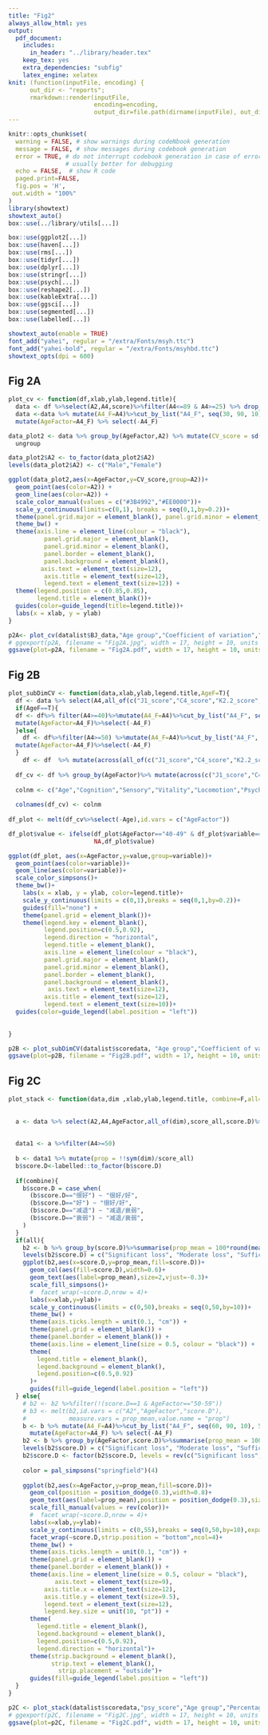 ```yaml
---
title: "Fig2"
always_allow_html: yes
output:
  pdf_document:
    includes:
      in_header: "../library/header.tex"
    keep_tex: yes
    extra_dependencies: "subfig"
    latex_engine: xelatex
knit: (function(inputFile, encoding) {
      out_dir <- "reports";
      rmarkdown::render(inputFile,
                        encoding=encoding,
                        output_dir=file.path(dirname(inputFile), out_dir))})
---
```


```r
knitr::opts_chunk$set(
  warning = FALSE, # show warnings during codeNbook generation
  message = FALSE, # show messages during codebook generation
  error = TRUE, # do not interrupt codebook generation in case of errors,
                # usually better for debugging
  echo = FALSE,  # show R code
  paged.print=FALSE,
  fig.pos = 'H', 
 out.width = "100%"
)
library(showtext)
showtext_auto()
box::use(../library/utils[...])
```

```r
box::use(ggplot2[...])
box::use(haven[...])
box::use(rms[...])
box::use(tidyr[...])
box::use(dplyr[...])
box::use(stringr[...])
box::use(psych[...])
box::use(reshape2[...])
box::use(kableExtra[...])
box::use(ggsci[...])
box::use(segmented[...])
box::use(labelled[...])
```
```r
showtext_auto(enable = TRUE)
font_add("yahei", regular = "/extra/Fonts/msyh.ttc")
font_add("yahei-bold", regular = "/extra/Fonts/msyhbd.ttc")
showtext_opts(dpi = 600)
```


## Fig 2A

```r
plot_cv <- function(df,xlab,ylab,legend.title){
  data <- df %>%select(A2,A4,score)%>%filter(A4<=89 & A4>=25) %>% drop_na() 
  data <-data %>% mutate(A4_F=A4)%>%cut_by_list("A4_F", seq(30, 90, 10), 25, 90)%>%
  mutate(AgeFactor=A4_F) %>% select(-A4_F) 

data_plot2 <- data %>% group_by(AgeFactor,A2) %>% mutate(CV_score = sd(score)/mean(score)) %>%
  ungroup

data_plot2$A2 <- to_factor(data_plot2$A2)
levels(data_plot2$A2) <- c("Male","Female")

ggplot(data_plot2,aes(x=AgeFactor,y=CV_score,group=A2))+
  geom_point(aes(color=A2)) + 
  geom_line(aes(color=A2)) +
  scale_color_manual(values = c("#3B4992","#EE0000"))+
  scale_y_continuous(limits=c(0,1), breaks = seq(0,1,by=0.2))+
  theme(panel.grid.major = element_blank(), panel.grid.minor = element_blank()) +
  theme_bw() + 
  theme(axis.line = element_line(colour = "black"),
          panel.grid.major = element_blank(),
          panel.grid.minor = element_blank(),
          panel.border = element_blank(),
          panel.background = element_blank(),
         axis.text = element_text(size=12),
          axis.title = element_text(size=12),
          legend.text = element_text(size=12)) +
  theme(legend.position = c(0.85,0.85),
        legend.title = element_blank())+
  guides(color=guide_legend(title=legend.title))+
  labs(x = xlab, y = ylab) 
}

p2A<- plot_cv(datalist$BJ_data,"Age group","Coefficient of variation","Gender")
# ggexport(p2A, filename = "Fig2A.jpg", width = 17, height = 10, units = "cm", res = 600)
ggsave(plot=p2A, filename = "Fig2A.pdf", width = 17, height = 10, units = "cm", dpi = 600)
```

## Fig 2B

```r
plot_subDimCV <- function(data,xlab,ylab,legend.title,AgeF=T){
  df <- data %>% select(A4,all_of(c("J1_score","C4_score","K2.2_score","K7.A.1_score","psy_score"))) %>% drop_na()
  if(AgeF==T){
  df <- df%>% filter(A4>=40)%>%mutate(A4_F=A4)%>%cut_by_list("A4_F", seq(50, 90, 10), 40, 90)%>%
  mutate(AgeFactor=A4_F)%>%select(-A4_F)
  }else{
    df <- df%>%filter(A4>=50) %>%mutate(A4_F=A4)%>%cut_by_list("A4_F", seq(60, 90, 10), 50, 90)%>%
  mutate(AgeFactor=A4_F)%>%select(-A4_F)
  }
    df <- df  %>% mutate(across(all_of(c("J1_score","C4_score","K2.2_score","K7.A.1_score","psy_score")), function(x){100*x/max(x,na.rm=T)}))
  
  df_cv <- df %>% group_by(AgeFactor)%>% mutate(across(c("J1_score","C4_score","K2.2_score","K7.A.1_score","psy_score"),function(x){sd(x)/mean(x)})) %>% ungroup
  
  colnm <- c("Age","Cognition","Sensory","Vitality","Locomotion","Psychology","AgeFactor")
  
  colnames(df_cv) <- colnm
  
df_plot <- melt(df_cv%>%select(-Age),id.vars = c("AgeFactor"))

df_plot$value <- ifelse(df_plot$AgeFactor=="40-49" & df_plot$variable=="Cognition",
                        NA,df_plot$value)

ggplot(df_plot, aes(x=AgeFactor,y=value,group=variable))+
  geom_point(aes(color=variable))+
  geom_line(aes(color=variable))+
  scale_color_simpsons()+
  theme_bw()+
    labs(x = xlab, y = ylab, color=legend.title)+
    scale_y_continuous(limits = c(0,1),breaks = seq(0,1,by=0.2))+
    guides(fill="none") + 
    theme(panel.grid = element_blank())+
    theme(legend.key = element_blank(),
          legend.position=c(0.5,0.92),
          legend.direction = "horizontal",
          legend.title = element_blank(),
          axis.line = element_line(colour = "black"),
          panel.grid.major = element_blank(),
          panel.grid.minor = element_blank(),
          panel.border = element_blank(),
          panel.background = element_blank(),
           axis.text = element_text(size=12),
          axis.title = element_text(size=12),
          legend.text = element_text(size=10))+
  guides(color=guide_legend(label.position = "left"))
  
  
}

```

```r
p2B <- plot_subDimCV(datalist$scoredata, "Age group","Coefficient of variation", "Sub-domain",AgeF = F)
ggsave(plot=p2B, filename = "Fig2B.pdf", width = 17, height = 10, units = "cm", dpi = 600)
```

## Fig 2C

```r
plot_stack <- function(data,dim ,xlab,ylab,legend.title, combine=F,all=F){
  
  
  a <- data %>% select(A2,A4,AgeFactor,all_of(dim),score_all,score.D)%>%drop_na
  
  
  data1 <- a %>%filter(A4>=50)
  
  b <- data1 %>% mutate(prop = !!sym(dim)/score_all)
  b$score.D<-labelled::to_factor(b$score.D)
  
  if(combine){
    b$score.D = case_when(
      (b$score.D=="很好") ~ "很好/好",
      (b$score.D=="好") ~ "很好/好",
      (b$score.D=="减退") ~ "减退/衰弱",
      (b$score.D=="衰弱") ~ "减退/衰弱",
    )
  }
  if(all){
    b2 <- b %>% group_by(score.D)%>%summarise(prop_mean = 100*round(mean(prop),3),.groups = "drop")
    levels(b2$score.D) = c("Significant loss", "Moderate loss", "Sufficient","High")
    ggplot(b2,aes(x=score.D,y=prop_mean,fill=score.D))+
      geom_col(aes(fill=score.D),width=0.6)+
      geom_text(aes(label=prop_mean),size=2,vjust=-0.3)+
      scale_fill_simpsons()+
      #  facet_wrap(~score.D,nrow = 4)+
      labs(x=xlab,y=ylab)+
      scale_y_continuous(limits = c(0,50),breaks = seq(0,50,by=10))+
      theme_bw() +
      theme(axis.ticks.length = unit(0.1, "cm")) +
      theme(panel.grid = element_blank()) +
      theme(panel.border = element_blank()) +
      theme(axis.line = element_line(size = 0.5, colour = "black")) +
      theme(
        legend.title = element_blank(),
        legend.background = element_blank(), 
        legend.position=c(0.5,0.92)
      )+
      guides(fill=guide_legend(label.position = "left"))
  } else{
    # b2 <- b2 %>%filter(!(score.D==1 & AgeFactor=="50-59"))
    # b3 <- melt(b2,id.vars = c("A2","AgeFactor","score.D"),
    #            measure.vars = prop_mean,value.name = "prop")
    b <- b %>% mutate(A4_F=A4)%>%cut_by_list("A4_F", seq(60, 90, 10), 50, 90)%>%
      mutate(AgeFactor=A4_F) %>% select(-A4_F) 
    b2 <- b %>% group_by(AgeFactor,score.D)%>%summarise(prop_mean = 100*round(mean(prop),3),.groups = "drop")
    levels(b2$score.D) = c("Significant loss", "Moderate loss", "Sufficient","High")
    b2$score.D <- factor(b2$score.D, levels = rev(c("Significant loss", "Moderate loss", "Sufficient","High")))
    
    color = pal_simpsons("springfield")(4)
    
    ggplot(b2,aes(x=AgeFactor,y=prop_mean,fill=score.D))+
      geom_col(position = position_dodge(0.3),width=0.8)+
      geom_text(aes(label=prop_mean),position = position_dodge(0.3),size=3,vjust=-0.3)+
      scale_fill_manual(values = rev(color))+
      #  facet_wrap(~score.D,nrow = 4)+
      labs(x=xlab,y=ylab)+
      scale_y_continuous(limits = c(0,55),breaks = seq(0,50,by=10),expand = c(0,0))+
      facet_wrap(~score.D,strip.position = "bottom",ncol=4)+
      theme_bw() +
      theme(axis.ticks.length = unit(0.1, "cm")) +
      theme(panel.grid = element_blank()) +
      theme(panel.border = element_blank()) +
      theme(axis.line = element_line(size = 0.5, colour = "black"),
             axis.text = element_text(size=9),
          axis.title.x = element_text(size=12),
          axis.title.y = element_text(size=9.5),
          legend.text = element_text(size=12),
          legend.key.size = unit(10, "pt")) +
      theme(
        legend.title = element_blank(),
        legend.background = element_blank(), 
        legend.position=c(0.5,0.92),
        legend.direction = "horizontal")+
      theme(strip.background = element_blank(),
            strip.text = element_blank(),
              strip.placement = "outside")+
      guides(fill=guide_legend(label.position = "left"))
  }
}
```

```r
p2C <- plot_stack(datalist$scoredata,"psy_score","Age group","Percentage of phychological domain in original score(%)","分档")
# ggexport(p2C, filename = "Fig2C.jpg", width = 17, height = 10, units = "cm", res = 600)
ggsave(plot=p2C, filename = "Fig2C.pdf", width = 17, height = 10, units = "cm", dpi = 600)
```


